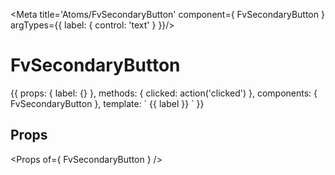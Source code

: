 
<Meta title='Atoms/FvSecondaryButton' component={ FvSecondaryButton } argTypes={{
  label: { control: 'text' }
}}/>

# FvSecondaryButton

<Canvas>
<Story name='Common' height='150px' args={{
  label: 'Secondary button'
}}>{{
  props: {
    label: {}
  },
  methods: {
    clicked: action('clicked')
  },
  components: { FvSecondaryButton },
  template: `<FvSecondaryButton
    @button:click="clicked"
  >
    {{ label }}
  </FvSecondaryButton>`
}}</Story>
</Canvas>

## Props

<Props of={ FvSecondaryButton } />
